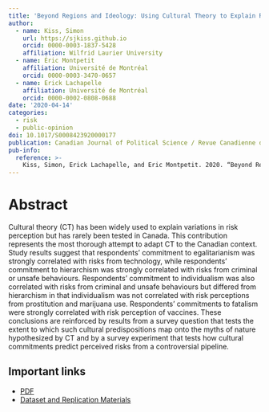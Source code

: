 ```yaml
---
title: 'Beyond Regions and Ideology: Using Cultural Theory to Explain Risk Perception in Canada'
author:
  - name: Kiss, Simon
    url: https://sjkiss.github.io
    orcid: 0000-0003-1837-5428
    affiliation: Wilfrid Laurier University
  - name: Éric Montpetit
    affiliation: Université de Montréal
    orcid: 0000-0003-3470-0657
  - name: Erick Lachapelle
    affiliation: Université de Montréal
    orcid: 0000-0002-0808-0688
date: '2020-04-14'
categories:
  - risk
  - public-opinion
doi: 10.1017/S0008423920000177
publication: Canadian Journal of Political Science / Revue Canadienne de Science Politique 
pub-info:
  reference: >-
    Kiss, Simon, Erick Lachapelle, and Eric Montpetit. 2020. “Beyond Region and Ideology: Cultural Theory and Risk Perception in Canada.” <em>Canadian Journal of Political Science / Revue Canadienne de Science Politique</em> 53 (2).
---
```


# Abstract

Cultural theory (CT) has been widely used to explain variations in risk perception but has rarely been tested in Canada. This contribution represents the most thorough attempt to adapt CT to the Canadian context. Study results suggest that respondents’ commitment to egalitarianism was strongly correlated with risks from technology, while respondents’ commitment to hierarchism was strongly correlated with risks from criminal or unsafe behaviours. Respondents’ commitment to individualism was also correlated with risks from criminal and unsafe behaviours but differed from hierarchism in that individualism was not correlated with risk perceptions from prostitution and marijuana use. Respondents’ commitments to fatalism were strongly correlated with risk perception of vaccines. These conclusions are reinforced by results from a survey question that tests the extent to which such cultural predispositions map onto the myths of nature hypothesized by CT and by a survey experiment that tests how cultural commitments predict perceived risks from a controversial pipeline.

## Important links

-   [PDF](beyond_regions.pdf)
-   [Dataset and Replication Materials](https://doi.org/10.5683/SP2/DWBACD)
